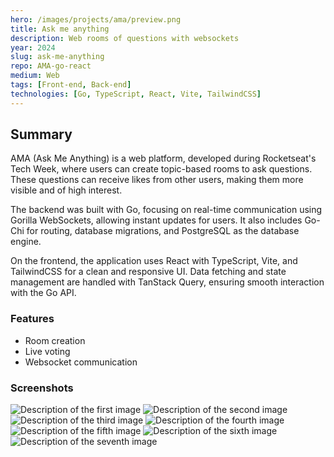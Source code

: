 ---
hero: /images/projects/ama/preview.png
title: Ask me anything
description: Web rooms of questions with websockets
year: 2024
slug: ask-me-anything
repo: AMA-go-react
medium: Web
tags: [Front-end, Back-end]
technologies: [Go, TypeScript, React, Vite, TailwindCSS]
---

## Summary

AMA (Ask Me Anything) is a web platform, developed during Rocketseat's Tech Week, where users can create topic-based rooms to ask questions. These questions can receive likes from other users, making them more visible and of high interest.

The backend was built with Go, focusing on real-time communication using Gorilla WebSockets, allowing instant updates for users. It also includes Go-Chi for routing, database migrations, and PostgreSQL as the database engine.

On the frontend, the application uses React with TypeScript, Vite, and TailwindCSS for a clean and responsive UI. Data fetching and state management are handled with TanStack Query, ensuring smooth interaction with the Go API.


### Features
- Room creation
- Live voting
- Websocket communication


### Screenshots

<Image
	src="/images/projects/ama/preview.png"
	alt="Description of the first image"
	width={600}
	height={400}
/>
<Image
	src="/images/projects/ama/preview.png"
	alt="Description of the second image"
	width={600}
	height={400}
/>
<Image
	src="/images/projects/ama/preview.png"
	alt="Description of the third image"
	width={600}
	height={400}
/>
<Image
	src="/images/projects/ama/preview.png"
	alt="Description of the fourth image"
	width={600}
	height={400}
/>
<Image
	src="/images/projects/ama/preview.png"
	alt="Description of the fifth image"
	width={600}
	height={400}
/>
<Image
	src="/images/projects/ama/preview.png"
	alt="Description of the sixth image"
	width={600}
	height={400}
/>
<Image
	src="/images/projects/ama/preview.png"
	alt="Description of the seventh image"
	width={600}
	height={400}
/>
